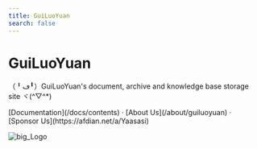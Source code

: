 ```yaml
---
title: GuiLuoYuan
search: false
---
```



<h1 className="text-center font-extrabold md:text-5xl mt-8">GuiLuoYuan</h1>

<p className="text-center text-lg mb-2 text-gray-600 md:text-2xl">（╹ڡ╹）GuiLuoYuan's document, archive and knowledge base storage site ヾ(^▽^*)</p>

<Bleed>
  <Features />
</Bleed>

<p className="mt-8 text-center">
  [Documentation](/docs/contents) · [About Us](/about/guiluoyuan) · [Sponsor Us](https://afdian.net/a/Yaasasi)
</p>

![big_Logo](../../public/images/avatar.png)